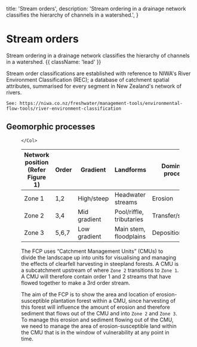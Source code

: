 
  title: 'Stream orders',
  description:
    'Stream ordering in a drainage network classifies the hierarchy of channels in a watershed.',
}

# Stream orders

Stream ordering in a drainage network classifies the hierarchy of channels in a watershed. {{ className: 'lead' }}

<Note>
    Stream order classifications are established with reference to NIWA's River Environment Classification (REC); a database of catchment spatial attributes, summarised for every segment in New Zealand's network of rivers.
    
    See: https://niwa.co.nz/freshwater/management-tools/environmental-flow-tools/river-environment-classification
</Note>

## Geomorphic processes

<Row>
    <Col>
        <Figure src={strahlerClassification} alt="" caption="Figure 1" />
    </Col>
    <Col>

    </Col>
</Row>

| Network position (Refer Figure 1) | Order     | Gradient     | Landforms                     | Dominant process  |
|-----------------------------------|-----------|--------------|-------------------------------|-------------------|
| Zone 1                            | 1,2       | High/steep   | Headwater streams             | Erosion           |
| Zone 2                            | 3,4       | Mid gradient | Pool/riffle, tributaries      | Transfer/storage  |
| Zone 3                            | 5,6,7     | Low gradient | Main stem, floodplains        | Deposition        |

The FCP uses “Catchment Management Units” (CMUs) to divide the landscape up into units for visualising and managing the effects of clearfell harvesting in steepland forests. A CMU is a subcatchment upstream of where `Zone 2` transitions to `Zone 1`. A CMU will therefore contain order 1 and 2 streams that have flowed together to make a 3rd order stream.  

The aim of the FCP is to show the area and location of erosion-susceptible plantation forest within a CMU, since harvesting of this forest will influence the amount of erosion and therefore sediment that flows out of the CMU and into `Zone 2` and `Zone 3`.  To manage this erosion and sediment flowing out of the CMU, we need to manage the area of erosion-susceptible land within the CMU that is in the window of vulnerability at any point in time.
